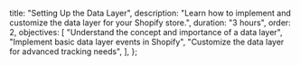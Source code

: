   title: "Setting Up the Data Layer",
  description:
    "Learn how to implement and customize the data layer for your Shopify store.",
  duration: "3 hours",
  order: 2,
  objectives: [
    "Understand the concept and importance of a data layer",
    "Implement basic data layer events in Shopify",
    "Customize the data layer for advanced tracking needs",
  ],
};
